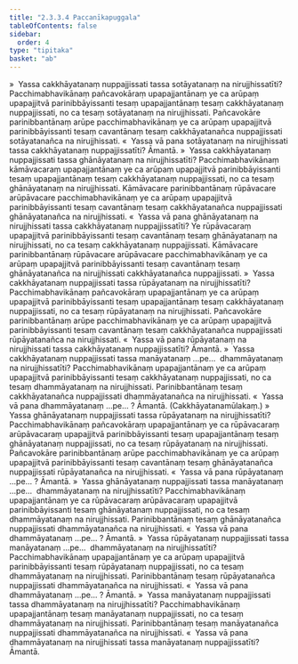 ```yaml
---
title: "2.3.3.4 Paccanīkapuggala"
tableOfContents: false
sidebar:
  order: 4
type: "tipitaka"
basket: "ab"
---
```



<DynamicBreadcrumb />

<Division number="220">

<Paragraph number="1717">
»  Yassa cakkhāyatanaṃ nuppajjissati tassa sotāyatanaṃ na nirujjhissatīti?
</Paragraph>

<Paragraph number="1718">
Pacchimabhavikānaṃ pañcavokāraṃ upapajjantānaṃ ye ca arūpaṃ upapajjitvā parinibbāyissanti tesaṃ upapajjantānaṃ tesaṃ cakkhāyatanaṃ nuppajjissati, no ca tesaṃ sotāyatanaṃ na nirujjhissati. Pañcavokāre parinibbantānaṃ arūpe pacchimabhavikānaṃ ye ca arūpaṃ upapajjitvā parinibbāyissanti tesaṃ cavantānaṃ tesaṃ cakkhāyatanañca nuppajjissati sotāyatanañca na nirujjhissati.
</Paragraph>

<Paragraph number="1719">
«  Yassa vā pana sotāyatanaṃ na nirujjhissati tassa cakkhāyatanaṃ nuppajjissatīti? Āmantā.
</Paragraph>

<Paragraph number="1720">
»  Yassa cakkhāyatanaṃ nuppajjissati tassa ghānāyatanaṃ na nirujjhissatīti?
</Paragraph>

<Paragraph number="1721">
Pacchimabhavikānaṃ kāmāvacaraṃ upapajjantānaṃ ye ca arūpaṃ upapajjitvā parinibbāyissanti tesaṃ upapajjantānaṃ tesaṃ cakkhāyatanaṃ nuppajjissati, no ca tesaṃ ghānāyatanaṃ na nirujjhissati. Kāmāvacare parinibbantānaṃ rūpāvacare arūpāvacare pacchimabhavikānaṃ ye ca arūpaṃ upapajjitvā parinibbāyissanti tesaṃ cavantānaṃ tesaṃ cakkhāyatanañca nuppajjissati ghānāyatanañca na nirujjhissati.
</Paragraph>

<Paragraph number="1722">
«  Yassa vā pana ghānāyatanaṃ na nirujjhissati tassa cakkhāyatanaṃ nuppajjissatīti?
</Paragraph>

<Paragraph number="1723">
Ye rūpāvacaraṃ upapajjitvā parinibbāyissanti tesaṃ cavantānaṃ tesaṃ ghānāyatanaṃ na nirujjhissati, no ca tesaṃ cakkhāyatanaṃ nuppajjissati. Kāmāvacare parinibbantānaṃ rūpāvacare arūpāvacare pacchimabhavikānaṃ ye ca arūpaṃ upapajjitvā parinibbāyissanti tesaṃ cavantānaṃ tesaṃ ghānāyatanañca na nirujjhissati cakkhāyatanañca nuppajjissati.
</Paragraph>

<Paragraph number="1724">
»  Yassa cakkhāyatanaṃ nuppajjissati tassa rūpāyatanaṃ na nirujjhissatīti?
</Paragraph>

<Paragraph number="1725">
Pacchimabhavikānaṃ pañcavokāraṃ upapajjantānaṃ ye ca arūpaṃ upapajjitvā parinibbāyissanti tesaṃ upapajjantānaṃ tesaṃ cakkhāyatanaṃ nuppajjissati, no ca tesaṃ rūpāyatanaṃ na nirujjhissati. Pañcavokāre parinibbantānaṃ arūpe pacchimabhavikānaṃ ye ca arūpaṃ upapajjitvā parinibbāyissanti tesaṃ cavantānaṃ tesaṃ cakkhāyatanañca nuppajjissati rūpāyatanañca na nirujjhissati.
</Paragraph>

<Paragraph number="1726">
«  Yassa vā pana rūpāyatanaṃ na nirujjhissati tassa cakkhāyatanaṃ nuppajjissatīti? Āmantā.
</Paragraph>

<Paragraph number="1727">
»  Yassa cakkhāyatanaṃ nuppajjissati tassa manāyatanaṃ …pe…  dhammāyatanaṃ na nirujjhissatīti?
</Paragraph>

<Paragraph number="1728">
Pacchimabhavikānaṃ upapajjantānaṃ ye ca arūpaṃ upapajjitvā parinibbāyissanti tesaṃ cakkhāyatanaṃ nuppajjissati, no ca tesaṃ dhammāyatanaṃ na nirujjhissati. Parinibbantānaṃ tesaṃ cakkhāyatanañca nuppajjissati dhammāyatanañca na nirujjhissati.
</Paragraph>

<Paragraph number="1729">
«  Yassa vā pana dhammāyatanaṃ …pe… ? Āmantā. (Cakkhāyatanamūlakaṃ.)
</Paragraph>

</Division>
<Division number="221">

<Paragraph number="1730">
»  Yassa ghānāyatanaṃ nuppajjissati tassa rūpāyatanaṃ na nirujjhissatīti?
</Paragraph>

<Paragraph number="1731">
Pacchimabhavikānaṃ pañcavokāraṃ upapajjantānaṃ ye ca rūpāvacaraṃ arūpāvacaraṃ upapajjitvā parinibbāyissanti tesaṃ upapajjantānaṃ tesaṃ ghānāyatanaṃ nuppajjissati, no ca tesaṃ rūpāyatanaṃ na nirujjhissati. Pañcavokāre parinibbantānaṃ arūpe pacchimabhavikānaṃ ye ca arūpaṃ upapajjitvā parinibbāyissanti tesaṃ cavantānaṃ tesaṃ ghānāyatanañca nuppajjissati rūpāyatanañca na nirujjhissati.
</Paragraph>

<Paragraph number="1732">
«  Yassa vā pana rūpāyatanaṃ …pe… ? Āmantā.
</Paragraph>

<Paragraph number="1733">
»  Yassa ghānāyatanaṃ nuppajjissati tassa manāyatanaṃ …pe…  dhammāyatanaṃ na nirujjhissatīti?
</Paragraph>

<Paragraph number="1734">
Pacchimabhavikānaṃ upapajjantānaṃ ye ca rūpāvacaraṃ arūpāvacaraṃ upapajjitvā parinibbāyissanti tesaṃ ghānāyatanaṃ nuppajjissati, no ca tesaṃ dhammāyatanaṃ na nirujjhissati. Parinibbantānaṃ tesaṃ ghānāyatanañca nuppajjissati dhammāyatanañca na nirujjhissati.
</Paragraph>

<Paragraph number="1735">
«  Yassa vā pana dhammāyatanaṃ …pe… ? Āmantā.
</Paragraph>

</Division>
<Division number="222">

<Paragraph number="1736">
»  Yassa rūpāyatanaṃ nuppajjissati tassa manāyatanaṃ …pe…  dhammāyatanaṃ na nirujjhissatīti?
</Paragraph>

<Paragraph number="1737">
Pacchimabhavikānaṃ upapajjantānaṃ ye ca arūpaṃ upapajjitvā parinibbāyissanti tesaṃ rūpāyatanaṃ nuppajjissati, no ca tesaṃ dhammāyatanaṃ na nirujjhissati. Parinibbantānaṃ tesaṃ rūpāyatanañca nuppajjissati dhammāyatanañca na nirujjhissati.
</Paragraph>

<Paragraph number="1738">
«  Yassa vā pana dhammāyatanaṃ …pe… ? Āmantā.
</Paragraph>

</Division>
<Division number="223">

<Paragraph number="1739">
»  Yassa manāyatanaṃ nuppajjissati tassa dhammāyatanaṃ na nirujjhissatīti?
</Paragraph>

<Paragraph number="1740">
Pacchimabhavikānaṃ upapajjantānaṃ tesaṃ manāyatanaṃ nuppajjissati, no ca tesaṃ dhammāyatanaṃ na nirujjhissati. Parinibbantānaṃ tesaṃ manāyatanañca nuppajjissati dhammāyatanañca na nirujjhissati.
</Paragraph>

<Paragraph number="1741">
«  Yassa vā pana dhammāyatanaṃ na nirujjhissati tassa manāyatanaṃ nuppajjissatīti? Āmantā.
</Paragraph>
</Division>